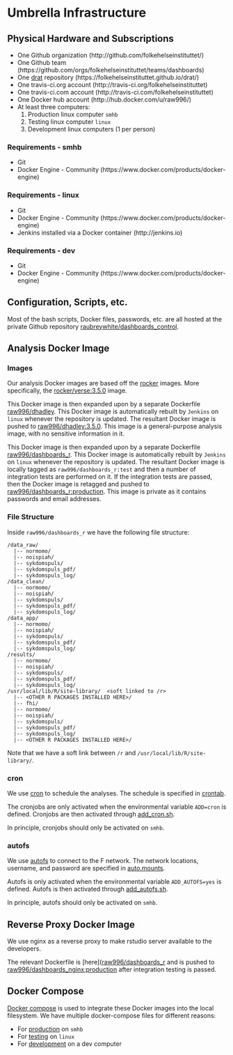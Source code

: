 # Umbrella Infrastructure

## Physical Hardware and Subscriptions

- One Github organization (http://github.com/folkehelseinstituttet/)
- One Github team (https://github.com/orgs/folkehelseinstituttet/teams/dashboards)
- One [drat](https://github.com/eddelbuettel/drat) repository (https://folkehelseinstituttet.github.io/drat/)
- One travis-ci.org account (http://travis-ci.org/folkehelseinstituttet)
- One travis-ci.com account (http://travis-ci.com/folkehelseinstituttet)
- One Docker hub account (http://hub.docker.com/u/raw996/)
- At least three computers:
    1. Production linux computer `smhb`
    2. Testing linux computer `linux`
    3. Development linux computers (1 per person)

### Requirements - smhb

- Git
- Docker Engine - Community (https://www.docker.com/products/docker-engine)

### Requirements - linux

- Git
- Docker Engine - Community (https://www.docker.com/products/docker-engine)
- Jenkins installed via a Docker container (http://jenkins.io)

### Requirements - dev

- Git
- Docker Engine - Community (https://www.docker.com/products/docker-engine)

## Configuration, Scripts, etc.

Most of the bash scripts, Docker files, passwords, etc. are all hosted at the private Github repository [raubreywhite/dashboards_control](https://github.com/raubreywhite/dashboards_control).

## Analysis Docker Image

### Images

Our analysis Docker images are based off the [rocker](https://rocker-project.org) images. More specifically, the [rocker/verse:3.5.0](https://hub.docker.com/r/rocker/verse/) image.

This Docker image is then expanded upon by a separate Dockerfile [raw996/dhadley](https://github.com/raubreywhite/docker/blob/master/dhadley/Dockerfile). This Docker image is automatically rebuilt by `Jenkins` on `linux` whenever the repository is updated. The resultant Docker image is pushed to [raw996/dhadley:3.5.0](https://hub.docker.com/r/raw996/dhadley/). This image is a general-purpose analysis image, with no sensitive information in it.

This Docker image is then expanded upon by a separate Dockerfile [raw996/dashboards_r](https://github.com/raubreywhite/dashboards_control/blob/master/infrastructure/dashboards_r/Dockerfile). This Docker image is automatically rebuilt by `Jenkins` on `linux` whenever the repository is updated. The resultant Docker image is locally tagged as `raw996/dashboards_r:test` and then a number of integration tests are performed on it. If the integration tests are passed, then the Docker image is retagged and pushed to [raw996/dashboards_r:production](https://hub.docker.com/r/raw996/dashboards_r/). This image is private as it contains passwords and email addresses.

### File Structure

Inside `raw996/dashboards_r` we have the following file structure:

```
/data_raw/
  |-- normomo/
  |-- noispiah/
  |-- sykdomspuls/
  |-- sykdomspuls_pdf/
  |-- sykdomspuls_log/
/data_clean/
  |-- normomo/
  |-- noispiah/
  |-- sykdomspuls/
  |-- sykdomspuls_pdf/
  |-- sykdomspuls_log/
/data_app/
  |-- normomo/
  |-- noispiah/
  |-- sykdomspuls/
  |-- sykdomspuls_pdf/
  |-- sykdomspuls_log/
/results/
  |-- normomo/
  |-- noispiah/
  |-- sykdomspuls/
  |-- sykdomspuls_pdf/
  |-- sykdomspuls_log/
/usr/local/lib/R/site-library/  <soft linked to /r>
  |-- <OTHER R PACKAGES INSTALLED HERE>/
  |-- fhi/
  |-- normomo/
  |-- noispiah/
  |-- sykdomspuls/
  |-- sykdomspuls_pdf/
  |-- sykdomspuls_log/
  |-- <OTHER R PACKAGES INSTALLED HERE>/
```

Note that we have a soft link between `/r` and `/usr/local/lib/R/site-library/`.

### cron

We use [cron](https://en.wikipedia.org/wiki/Cron) to schedule the analyses. The schedule is specified in [crontab](https://github.com/raubreywhite/dashboards_control/blob/master/infrastructure/dashboards_r/crontab).

The cronjobs are only activated when the environmental variable `ADD=cron` is defined. Cronjobs are then activated through [add_cron.sh](https://github.com/raubreywhite/dashboards_control/blob/master/infrastructure/dashboards_r/add_cron.sh).

In principle, cronjobs should only be activated on `smhb`.

### autofs

We use [autofs](https://help.ubuntu.com/community/Autofs) to connect to the F network. The network locations, username, and password are specified in [auto.mounts](https://github.com/raubreywhite/dashboards_control/blob/master/infrastructure/dashboards_r/auto.mounts).

Autofs is only activated when the environmental variable `ADD_AUTOFS=yes` is defined. Autofs is then activated through [add_autofs.sh](https://github.com/raubreywhite/dashboards_control/blob/master/infrastructure/dashboards_r/add_autofs.sh).

In principle, autofs should only be activated on `smhb`.

## Reverse Proxy Docker Image

We use nginx as a reverse proxy to make rstudio server available to the developers.

The relevant Dockerfile is [here]([raw996/dashboards_r](https://github.com/raubreywhite/dashboards_control/blob/master/infrastructure/dashboards_nginx/Dockerfile) and is pushed to [raw996/dashboards_nginx:production](https://hub.docker.com/r/raw996/dashboards_nginx/) after integration testing is passed.

## Docker Compose

[Docker compose](https://docs.docker.com/compose/) is used to integrate these Docker images into the local filesystem. We have multiple docker-compose files for different reasons:

- For [production](https://github.com/raubreywhite/dashboards_control/blob/master/infrastructure/docker-compose-prod.yml) on `smhb`
- For [testing](https://github.com/raubreywhite/dashboards_control/blob/master/infrastructure/docker-compose-test.yml) on `linux`
- For [development](https://github.com/raubreywhite/dashboards_control/blob/master/infrastructure/docker-compose-dev.yml) on a dev computer


